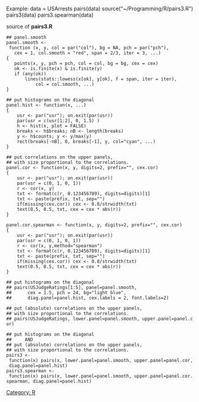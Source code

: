 [[Category: R]]
Example:
<R>
data = USArrests
pairs(data)
source("~/Programming/R/pairs3.R")
pairs3(data)
pairs3.spearman(data)
</R>

source of '''pairs3.R'''
<R>
 ## panel.smooth
 panel.smooth <- function (x, y, col = par("col"), bg = NA, pch = par("pch"), 
    cex = 1, col.smooth = "red", span = 2/3, iter = 3, ...) 
 {
    points(x, y, pch = pch, col = col, bg = bg, cex = cex)
    ok <- is.finite(x) & is.finite(y)
    if (any(ok)) 
        lines(stats::lowess(x[ok], y[ok], f = span, iter = iter), 
            col = col.smooth, ...)
 }


 ## put histograms on the diagonal
 panel.hist <- function(x, ...)
 {
     usr <- par("usr"); on.exit(par(usr))
     par(usr = c(usr[1:2], 0, 1.5) )
     h <- hist(x, plot = FALSE)
     breaks <- h$breaks; nB <- length(breaks)
     y <- h$counts; y <- y/max(y)
     rect(breaks[-nB], 0, breaks[-1], y, col="cyan", ...)
 }



 ## put correlations on the upper panels,
 ## with size proportional to the correlations.
 panel.cor <- function(x, y, digits=2, prefix="", cex.cor)
 {
     usr <- par("usr"); on.exit(par(usr))
     par(usr = c(0, 1, 0, 1))
     r <- cor(x, y)
     txt <- format(c(r, 0.123456789), digits=digits)[1]
     txt <- paste(prefix, txt, sep="")
     if(missing(cex.cor)) cex <- 0.8/strwidth(txt)
     text(0.5, 0.5, txt, cex = cex * abs(r))
 }

 panel.cor.spearman <- function(x, y, digits=2, prefix="", cex.cor)
 {
     usr <- par("usr"); on.exit(par(usr))
     par(usr = c(0, 1, 0, 1))
     r <- cor(x, y,method="spearman")
     txt <- format(c(r, 0.123456789), digits=digits)[1]
     txt <- paste(prefix, txt, sep="")
     if(missing(cex.cor)) cex <- 0.8/strwidth(txt)
     text(0.5, 0.5, txt, cex = cex * abs(r))
 }

 ## put histograms on the diagonal
 ## pairs(USJudgeRatings[1:5], panel=panel.smooth,
 ##      cex = 1.5, pch = 24, bg="light blue",
 ##      diag.panel=panel.hist, cex.labels = 2, font.labels=2)

 ## put (absolute) correlations on the upper panels,
 ## with size proportional to the correlations.
 ## pairs(USJudgeRatings, lower.panel=panel.smooth, upper.panel=panel.cor)

 ## put histograms on the diagonal
 ##     AND
 ## put (absolute) correlations on the upper panels,
 ## with size proportional to the correlations.
 pairs3 <- function(x) pairs(x, lower.panel=panel.smooth, upper.panel=panel.cor, diag.panel=panel.hist)
 pairs3.spearman <- function(x) pairs(x, lower.panel=panel.smooth, upper.panel=panel.cor.spearman, diag.panel=panel.hist)
</R>